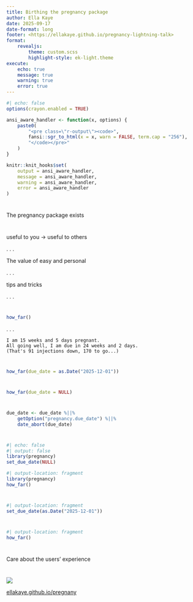 ```yaml
---
title: Birthing the pregnancy package
author: Ella Kaye
date: 2025-09-17
date-format: long
footer: <https://ellakaye.github.io/pregnancy-lightning-talk>
format: 
    revealjs:
        theme: custom.scss
        highlight-style: ek-light.theme
execute:
    echo: true
    message: true
    warning: true
    error: true
---
```


```r
#| echo: false
options(crayon.enabled = TRUE)

ansi_aware_handler <- function(x, options) {
    paste0(
        "<pre class=\"r-output\"><code>",
        fansi::sgr_to_html(x = x, warn = FALSE, term.cap = "256"),
        "</code></pre>"
    )
}

knitr::knit_hooks$set(
    output = ansi_aware_handler, 
    message = ansi_aware_handler, 
    warning = ansi_aware_handler,
    error = ansi_aware_handler
)
```

# {.center .center-h .larger175}

The pregnancy package [exists]{.pink}


#

useful to [you]{.green} -> useful to [others]{.lime}

. . .

The value of [easy]{.blue} and [personal]{.orange}

. . . 

[tips]{.purple} and [tricks]{.purple}

. . .

# 
```.r
how_far()
```
. . . 

```
I am 15 weeks and 5 days pregnant.
All going well, I am due in 24 weeks and 2 days.
(That's 91 injections down, 170 to go...)
```

# 

```.r
how_far(due_date = as.Date("2025-12-01"))
```

# 

```.r
how_far(due_date = NULL)
```

#

```.r
due_date <- due_date %||%
    getOption("pregnancy.due_date") %||%
    date_abort(due_date)
```


#

```r
#| echo: false
#| output: false
library(pregnancy)
set_due_date(NULL)
```

```r
#| output-location: fragment
library(pregnancy)
how_far()
```


# {.smaller80}

```r
#| output-location: fragment
set_due_date(as.Date("2025-12-01"))
```

#

```r
#| output-location: fragment
how_far()
```

# {.larger175}

Care about the users' experience

# {.center-h}

![](images/pregnancy-hex.png)

[[ellakaye.github.io/pregnany](https://ellakaye.github.io/pregnancy)]{.larger175}